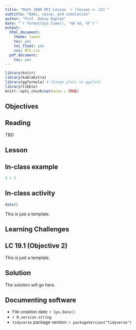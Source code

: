 ```yaml
---
title: "Math 300R NTI Lesson `r (lesson <- 22)`"
subtitle: "DAGs, noise, and simulation"
author: "Prof. Danny Kaplan"
date: "`r format(Sys.time(), '%B %d, %Y')`"
output:
  html_document:
    theme: lumen
    toc: yes
    toc_float: yes
    css: NTI.css
  pdf_document:
    toc: yes
---
```



```r
library(knitr)
library(kableExtra)
library(ggformula) # Change plots to ggplot2
library(tibble)
knitr::opts_chunk$set(echo = TRUE)
```

## Objectives



## Reading

TBD


## Lesson

:::: {.callout-note icon=false}
## In-class example

```r
3 + 2
```
::::


:::: {.callout-important icon=false}
## In-class activity

```r
date()
```
::::

This is just a template.

## Learning Challenges

:::: {.callout-note icon=false}
## LC 19.1 (Objective 2)

This is just a template.

::: {.callout-tip}
## Solution


The solution will go here.
:::
::::

## Documenting software

  * File creation date: `r Sys.Date()`
  * `r R.version.string`
  * `tidyverse` package version: `r packageVersion("tidyverse")`

